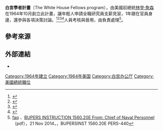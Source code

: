{{expand|time=2016-05-16T14:05:51+00:00}}
{{noteTA
|1=zh-cn:林登·约翰逊;zh-tw:林登·詹森;zh-sg:林登·詹森;
}}
'''白宮學者計畫'''（The White House Fellows program），由美國前總統[[林登·詹森|林登·詹森]]在1964年10月創立此計畫，讓年輕人申請全職研究員支薪見習，1年跟在官員身邊，還參與各項決策討論。<ref>{{Cite web |url=http://www.cna.com.tw/news/aipl/201605160165-1.aspx |title=cna |access-date=2016-05-16 |archive-date=2016-06-04 |archive-url=https://web.archive.org/web/20160604142227/http://www.cna.com.tw/news/aipl/201605160165-1.aspx |dead-url=no }}</ref><ref>{{Cite web |url=http://udn.com/news/story/1/1697792 |title=udn |access-date=2016-05-16 |archive-date=2019-05-04 |archive-url=https://web.archive.org/web/20190504084022/https://udn.com/news/story/1/1697792 |dead-url=no }}</ref><ref>{{Cite web |url=http://www.appledaily.com.tw/realtimenews/article/new/20160516/862461/ |title=appledaily |access-date=2016-05-16 |archive-date=2017-01-15 |archive-url=https://web.archive.org/web/20170115000638/http://www.appledaily.com.tw/realtimenews/article/new/20160516/862461/ |dead-url=no }}</ref><ref>{{Cite web |url=http://www.nownews.com/n/2016/05/16/2098597 |title=nownews |access-date=2016-05-16 |archive-date=2017-01-15 |archive-url=https://web.archive.org/web/20170115002208/http://www.nownews.com/n/2016/05/16/2098597 |dead-url=no }}</ref>人員考核與晉用，由{{tsl|en|White House Fellowships|白宮學者委員會}}負責處理<ref>[https://georgewbush-whitehouse.archives.gov/fellows/about/faq.html faq] {{Wayback|url=https://georgewbush-whitehouse.archives.gov/fellows/about/faq.html |date=20210318015125 }}、[http://www.public.navy.mil/bupers-npc/reference/instructions/BUPERSInstructions/Documents/1560.20E.pdf BUPERS INSTRUCTION 1560.20E From: Chief of Naval Personnel] {{Wayback|url=http://www.public.navy.mil/bupers-npc/reference/instructions/BUPERSInstructions/Documents/1560.20E.pdf |date=20160827093154 }}（pdf），21 Nov 2014，，BUPERSINST 1560.20E PERS-440</ref>。

== 參考來源 ==
{{reflist}}

==外部連結==
*{{Official|https://www.whitehouse.gov/participate/fellows}}

[[Category:1964年建立|Category:1964年建立]]
[[Category:1964年美国|Category:1964年美国]]
[[Category:白宫办公厅|Category:白宫办公厅]]
[[Category:美國總統職位|Category:美國總統職位]]